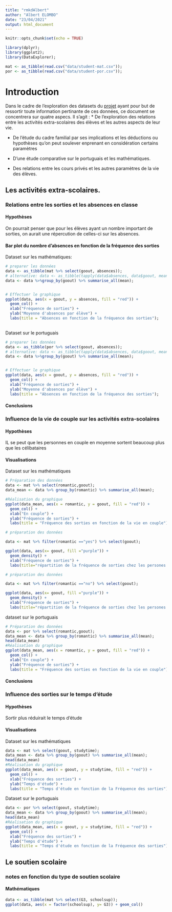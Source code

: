 ```yaml
---
title: "rmkdAlbert"
author: "Albert ELOMBO"
date: "23/04/2021"
output: html_document
---
```


```r
knitr::opts_chunk$set(echo = TRUE)
```

```r
library(dplyr);
library(ggplot2);
library(DataExplorer);
```

```r
mat <- as_tibble(read.csv("data/student-mat.csv"));
por <- as_tibble(read.csv("data/student-por.csv"));
```



# Introduction 

Dans le cadre de l'exploration des datasets du [projet](README.Rmd) ayant pour but de ressortir toute information pertinante de ces données, ce document se concentrera sur quatre aspecs. Il s'agit :
* De l'exploration des relations entre les activités extra-scolaires des élèves et les autres aspects de leur vie.

* De l'étude du cadre familial par ses implications et les déductions ou hypothèses qu'on peut soulever enprenant en considération certains paramètres

* D'une étude comparative sur le portuguais et les mathématiques.

* Des relations entre les cours privés et les autres paramètres de la vie des élèves.

## Les activités extra-scolaires.

### Relations entre les sorties et les absences en classe

#### Hypothèses

On pourrait penser que pour les élèves ayant un nombre important de sorties, on aurait une répercution de celles-ci sur les absences.

#### Bar plot du nombre d'absences en fonction de la fréquence des sorties

Dataset sur les mathématiques:

```r
# preparer les données
data <- as_tibble(mat %>% select(goout, absences));
# alternative: data <- as_tibble(tapply(data$absences, data$goout, mean))
data <- data %>%group_by(goout) %>% summarise_all(mean);


# Effectuer le graphique
ggplot(data, aes(x = goout, y = absences, fill = "red")) +
  geom_col() + 
  xlab("Fréquence de sorties") +
  ylab("Moyenne d'absences par élève") +
  labs(title = "Absences en fonction de la fréquence des sorties");
  
```
Dataset sur le portuguais

```r
# preparer les données
data <- as_tibble(por %>% select(goout, absences));
# alternative: data <- as_tibble(tapply(data$absences, data$goout, mean))
data <- data %>%group_by(goout) %>% summarise_all(mean);


# Effectuer le graphique
ggplot(data, aes(x = goout, y = absences, fill = "red")) +
  geom_col() + 
  xlab("Fréquence de sorties") +
  ylab("Moyenne d'absences par élève") +
  labs(title = "Absences en fonction de la fréquence des sorties");
```
#### Conclusions



### Influence de la vie de couple sur les activités extra-scolaires

#### Hypothèses

IL se peut que les personnes en couple en moyenne sortent beaucoup plus que les célibataires

#### Visualisations

Dataset sur les mathématiques

```r
# Préparation des données
data <- mat %>% select(romantic,goout);
data_mean <- data %>% group_by(romantic) %>% summarise_all(mean);

#Réalisation du graphique
ggplot(data_mean, aes(x = romantic, y = goout, fill = "red")) +
  geom_col() + 
  xlab("En couple") +
  ylab("Fréquence de sorties") +
  labs(title = "Fréquence des sorties en fonction de la vie en couple");
```
```r
# préparation des données

data <- mat %>% filter(romantic =="yes") %>% select(goout);

ggplot(data, aes(x= goout, fill ="purple")) +
  geom_density() + 
  xlab("Fréquence de sorties") +
  labs(title="répartition de la fréquence de sorties chez les persones en couple");
```

```r
# préparation des données

data <- mat %>% filter(romantic =="no") %>% select(goout);

ggplot(data, aes(x= goout, fill ="purple")) +
  geom_density() + 
  xlab("Fréquence de sorties") +
  labs(title="répartition de la fréquence de sorties chez les persones célibataires");
```


dataset sur le portuguais

```r
# Préparation des données
data <- por %>% select(romantic,goout);
data_mean <- data %>% group_by(romantic) %>% summarise_all(mean);
head(data_mean)
#Réalisation du graphique
ggplot(data_mean, aes(x = romantic, y = goout, fill = "red")) +
  geom_col() + 
  xlab("En couple") +
  ylab("Fréquence de sorties") +
  labs(title = "Fréquence des sorties en fonction de la vie en couple");
```

#### Conclusions

### Influence des sorties sur le temps d'étude

#### Hypothèses

Sortir plus réduirait le temps d'étude

#### Visualisations
Dataset sur les mathématiques

```r
data <- mat %>% select(goout, studytime);
data_mean <- data %>% group_by(goout) %>% summarise_all(mean);
head(data_mean)
#Réalisation du graphique
ggplot(data_mean, aes(x = goout, y = studytime, fill = "red")) +
  geom_col() + 
  xlab("Fréquence des sorties") +
  ylab("Temps d'étude") +
  labs(title = "Temps d'étude en fonction de la Fréquence des sorties");
```



Dataset sur le portuguais

```r
data <- por %>% select(goout, studytime);
data_mean <- data %>% group_by(goout) %>% summarise_all(mean);
head(data_mean)
#Réalisation du graphique
ggplot(data_mean, aes(x = goout, y = studytime, fill = "red")) +
  geom_col() + 
  xlab("Fréquence des sorties") +
  ylab("Temps d'étude") +
  labs(title = "Temps d'étude en fonction de la Fréquence des sorties");
```
## Le soutien scolaire

### notes en fonction du type de soutien scolaire

#### Mathématiques

```r
data <- as_tibble(mat %>% select(G3, schoolsup));
ggplot(data, aes(x = factor(schoolsup), y= G3)) + geom_col()

```

